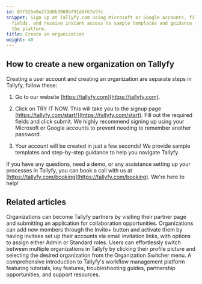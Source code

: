 ```yaml
---
id: 87f525e0e272d8b3908bf91d6f67e5fc
snippet: Sign up at Tallyfy.com using Microsoft or Google accounts, fill out the required
  fields, and receive instant access to sample templates and guidance for navigating
  the platform.
title: Create an organization
weight: 40
---
```


## How to create a new organization on Tallyfy

Creating a user account and creating an organization are separate steps in Tallyfy, follow these:

1. Go to our website [https://tallyfy.com](https://tallyfy.com).

2. Click on TRY IT NOW. This will take you to the signup page [https://tallyfy.com/start/](https://tallyfy.com/start). Fill out the required fields and click submit. We highly recommend signing up using your Microsoft or Google accounts to prevent needing to remember another password.

3. Your account will be created in just a few seconds! We provide sample templates and step-by-step guidance to help you navigate Tallyfy.

If you have any questions, need a demo, or any assistance setting up your processes in Tallyfy, you can book a call with us at [https://tallyfy.com/booking](https://tallyfy.com/booking). We're here to help!


## Related articles
<CardGrid>
<LinkTitleCard header="<b>Miscellaneous > Become a Tallyfy Partner</b>" href="/products/pro/miscellaneous/how-can-i-become-a-tallyfy-partner/" > Organizations can become Tallyfy partners by visiting their partner page and submitting an application for collaboration opportunities. </LinkTitleCard>
<LinkTitleCard header="<b>Members > Invite and activate members</b>" href="/products/pro/documenting/members/how-to-invite-and-activate-members-on-tallyfy/" > Organizations can add new members through the Invite+ button and activate them by having invitees set up their accounts via email invitation links, with options to assign either Admin or Standard roles. </LinkTitleCard>
<LinkTitleCard header="<b>Personal Settings > Switch Between Organizations</b>" href="/products/pro/settings/personal-settings/how-can-i-switch-between-organizations-in-tallyfy/" > Users can effortlessly switch between multiple organizations in Tallyfy by clicking their profile picture and selecting the desired organization from the Organization Switcher menu. </LinkTitleCard>
<LinkTitleCard header="<b>Pro > Getting Started</b>" href="/products/pro/tutorials/" > A comprehensive introduction to Tallyfy's workflow management platform featuring tutorials, key features, troubleshooting guides, partnership opportunities, and support resources. </LinkTitleCard>
</CardGrid>